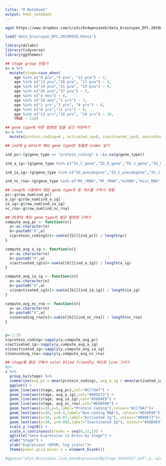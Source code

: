 ```yaml
---
title: "R Notebook"
output: html_notebook
---
```

```bash
wget https://www.dropbox.com/s/u3ii9x4wpnzazm5/data_brainspan_DFC.20190928.Rdata
```

```r
load('data_brainspan_DFC.20190928.Rdata')
```

```r
library(dslabs)
library(tidyverse)
library(ggthemes)
```


```r
## stage group 만들기
s<-s %>%
  mutate(stage=case_when(
    age %in% c("8 pcw","9 pcw", "12 pcw") ~ 2,
    age %in% c("13 pcw","16 pcw", "17 pcw") ~ 3,
    age %in% c("19 pcw","21 pcw", "24 pcw") ~ 4,
    age %in% c("26 pcw","37 pcw") ~ 5,
    age %in% c("4 mos") ~ 6,
    age %in% c("10 mos","1 yrs") ~ 7,
    age %in% c("2 yrs","3 yrs", "4 yrs") ~ 8,
    age %in% c("8 yrs","11 yrs") ~ 9,
    age %in% c("13 yrs","18 yrs", "19 yrs") ~ 10,
    TRUE ~ 11))
```

```r
## gene type에 따른 발현량 넣을 공간 마련하기
s<-s %>%
  mutate(protein_coding=0 , activated_ig=0, inactivated_ig=0, noncoding_rna=0) 
```

```r
## ind에 g data의 해당 gene type만 추출한 index 넣기

ind_pc<-(g$gene_type == "protein_coding" & !is.na(g$gene_type))

ind_a_ig<-(g$gene_type %in% c("IG_C_gene","IG_D_gene","IG_J_gene","IG_LV_gene","IG_V_gene","TR_C_gene","TR_J_gene","TR_V_gene","TR_D_gene") & !is.na(g$gene_type))

ind_ia_ig<-(g$gene_type %in% c("IG_pseudogene","IG_C_pseudogene","IG_J_pseudogene","IG_V_pseudogene", "TR_V_pseudogene","TR_J_pseudogene") & !is.na(g$gene_type))

ind_nc_rna<-(g$gene_type %in% c("Mt_rRNA","Mt_tRNA","miRNA","misc_RNA","rRNA","scRNA","snRNA","snoRNA","ribozyme","sRNA","scaRNA") & !is.na(g$gene_type))
```

```r
## length 사용해서 해당 gene type의 총 개수를 구하기 위함
pc<-g$row_num[ind_pc]
a_ig<-g$row_num[ind_a_ig]
ia_ig<-g$row_num[ind_ia_ig]
nc_rna<-g$row_num[ind_nc_rna]
```

```r
## 35명의 해당 gene type의 평균 발현량 구하기
compute_avg_pc <- function(n){
  a<-as.character(n)
  b<-paste0("X",a)
  s$protein_coding[n]<-sum(e[[b]][ind_pc]) / length(pc)
}

compute_avg_a_ig <- function(n){
  a<-as.character(n)
  b<-paste0("X",a)
  s$activated_ig[n]<-sum(e[[b]][ind_a_ig]) / length(a_ig)
}

compute_avg_ia_ig <- function(n){
  a<-as.character(n)
  b<-paste0("X",a)
  s$inactivated_ig[n]<-sum(e[[b]][ind_ia_ig]) / length(ia_ig)
}

compute_avg_nc_rna <- function(n){
  a<-as.character(n)
  b<-paste0("X",a)
  s$noncoding_rna[n]<-sum(e[[b]][ind_nc_rna]) / length(nc_rna)
}


y<-1:35
s$protein_coding<-sapply(y,compute_avg_pc)
s$activated_ig<-sapply(y,compute_avg_a_ig)
s$inactivated_ig<-sapply(y,compute_avg_ia_ig)
s$noncoding_rna<-sapply(y,compute_avg_nc_rna)
```

```r
## stage별 평균 구해서 color blind friendly 색으로 line 그리기
#p<-
s %>%
  group_by(stage) %>%
  summarise(avg_pc = mean(protein_coding), avg_a_ig = mean(activated_ig), avg_ia_ig=mean(inactivated_ig), avg_nc_rna=mean(noncoding_rna)) %>%
  ggplot() +
  geom_line(aes(stage, avg_pc),col="#CC79A7") +
  geom_line(aes(stage, avg_a_ig),col="#009E73") +
  geom_line(aes(stage, avg_ia_ig),col="#56B4E9") +
  geom_line(aes(stage, avg_nc_rna),col="#E69F00") +
  geom_text(aes(x=10,y=5,label="Protein coding"),colour="#CC79A7")+
  geom_text(aes(x=10, y=0.4,label="Non-coding RNA"), colour="#E69F00")+
  geom_text(aes(x=10, y=0.07,label="Activated Ig"), colour="#009E73")+
  geom_text(aes(x=10, y=0.003,label="Inactivated Ig"), colour="#56B4E9")+
  scale_y_log10() +
  scale_x_continuous(breaks = seq(0,12,1)) +
  ggtitle("Gene Expression in Brain by Stage") + 
  xlab("Stage") + 
  ylab("Expression (RPKM, log scale)")+
  theme(panel.grid.minor.x = element_blank())
```

```r
#ggsave("plot.BrainSpan.line_GeneExpressionByStage.20191017.pdf",p, width=9, height=9)
```
